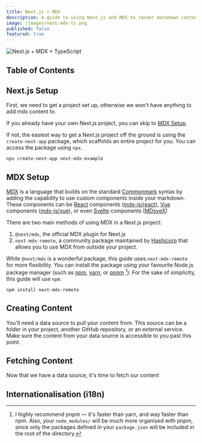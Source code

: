 ```yaml
---
title: Next.js + MDX
description: A guide to using Next.js and MDX to render markdown content with custom components from a remote source
image: /images/next-mdx-ts.png
published: false
featured: true
---
```


<Image
    src="/images/next-mdx-ts.png"
    alt="Next.js + MDX + TypeScript"
    width={1920}
    height={800}
/>

## Table of Contents

## Next.js Setup

First, we need to get a project set up, otherwise we won't have anything to add mdx content to.

If you already have your own Next.js project, you can skip to [MDX Setup](#mdx-setup).

If not, the easiest way to get a Next.js project off the ground is using the `create-next-app` package, which scaffolds an entire project for you. You can access the package using `npx`.

```
npx create-next-app next-mdx-example
```

## MDX Setup

[MDX](https://mdx-js.com) is a language that builds on the standard [Commonmark](https://commonmark.org) syntax by adding the capability to use custom components inside your markdown. These components can be [React](https://reactjs.org) components ([mdx-js/react](https://github.com/mdx-js/mdx/tree/master/packages/react)), [Vue](https://vuejs.org) components ([mdx-js/vue](https://github.com/mdx-js/mdx/tree/master/packages/vue)), or even [Svelte](https://svelte.dev) components ([MDsveX](https://mdsvex.com))

There are two main methods of using MDX in a Next.js project:

1. `@next/mdx`, the official MDX plugin for Next.js
2. `next-mdx-remote`, a community package maintained by [Hashicorp](https://www.hashicorp.com) that allows you to use MDX from outside your project.

While `@next/mdx` is a wonderful package, this guide uses `next-mdx-remote` for more flexibility. You can install the package using your favourite Node.js package manager (such as [npm](https://www.npmjs.com), [yarn](https://yarnpkg.com), or [pnpm](https://pnpm.io) [^1]). For the sake of simplicity, this guide will use `npm`.

```
npm install next-mdx-remote
```

## Creating Content

You'll need a data source to pull your content from. This source can be a folder in your project, another GitHub repository, or an external service. Make sure the content from your data source is accessible to you past this point.

## Fetching Content

Now that we have a data source, it's time to fetch our content

## Internationalisation (i18n)

[^1]: I highly recommend pnpm — it's faster than yarn, and way faster than npm. Also, your `node_modules/` will be much more organised with pnpm, since only the packages defined in your `package.json` will be included in the root of the directory.
